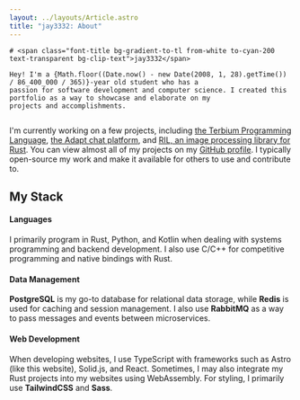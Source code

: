 ```yaml
---
layout: ../layouts/Article.astro
title: "jay3332: About"
---
```


<div class="flex gap-6">
  <div>

    # <span class="font-title bg-gradient-to-tl from-white to-cyan-200 text-transparent bg-clip-text">jay3332</span>

    Hey! I'm a {Math.floor((Date.now() - new Date(2008, 1, 28).getTime()) / 86_400_000 / 365)}-year old student who has a
    passion for software development and computer science. I created this portfolio as a way to showcase and elaborate on my
    projects and accomplishments.

  </div>

  <img src="/jay3332_circle.png" alt="" class="rounded-full w-32 h-32 mobile:hidden" />
</div>

I'm currently working on a few projects, including [the Terbium Programming Language](/projects/terbium),
[the Adapt chat platform](/projects/adapt), and [RIL, an image processing library for Rust](/projects/ril).
You can view almost all of my projects on my [GitHub profile](https://github.com/jay3332). I typically open-source
my work and make it available for others to use and contribute to.

## My Stack

#### Languages

I primarily program in <span class="font-medium text-[#dea584]">Rust</span>,
<span class="font-medium text-[#3572a5]">Python</span>, and
<span class="font-medium text-[#a97bff]">Kotlin</span> when dealing with systems programming and backend development.
I also use
<span class="font-medium text-[#aaaaaa]">C</span>/<span class="font-medium text-[#f34b7d]">C++</span> for competitive
programming and native bindings with Rust.

#### Data Management

**PostgreSQL** is my go-to database for relational data storage, while **Redis** is used for caching and session
management. I also use **RabbitMQ** as a way to pass messages and events between microservices.

#### Web Development

When developing websites, I use <span class="font-medium text-[#3178c6]">TypeScript</span> with frameworks such as
<span class="font-medium text-[#ff5a03]">Astro</span> (like this website), <span class="font-medium text-[#446b9e]">Solid.js</span>, 
and <span class="font-medium text-[#61dafb]">React</span>. Sometimes, I may also integrate my Rust projects into my
websites using <span class="font-medium text-[#624de8]">WebAssembly</span>. For styling, I primarily use **TailwindCSS** and **Sass**.
